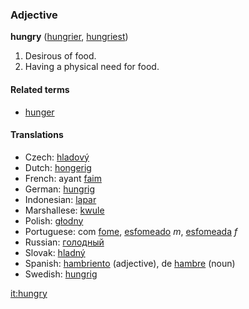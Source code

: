 ===Adjective===
'''hungry''' ([[hungrier]], [[hungriest]])

#Desirous of food.
#Having a physical need for food.

====Related terms====
*[[hunger]]

====Translations====
*Czech: [[hladový]]
*Dutch: [[hongerig]]
*French: ayant [[faim]]
*German: [[hungrig]]
*Indonesian: [[lapar]]
*Marshallese: [[kwule]]
*Polish: [[głodny]]
*Portuguese: com [[fome]], [[esfomeado]] ''m'', [[esfomeada]] ''f''
*Russian: [[гoлoдный]]
*Slovak: [[hladný]]
*Spanish: [[hambriento]] (adjective), de [[hambre]] (noun)
*Swedish: [[hungrig]]

[[it:hungry]]